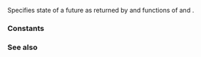 {{cpp/title|future_status}}
{{cpp/thread/navbar}}
{{ddcl | header=future | since=c++11 | 1=
enum class future_status {
    ready,
    timeout,
    deferred
};
}}

Specifies state of a future as returned by {{tt|wait_for}} and {{tt|wait_until}} functions of {{lc|std::future}} and {{lc|std::shared_future}}.

===Constants===
{{dsc begin}}
{{dsc hitem|Name|Explanation}}
{{dsc|{{tt|deferred}}|the shared state contains a deferred function, so the result will be computed only when explicitly requested}}
{{dsc|{{tt|ready}}|the shared state is ready}}
{{dsc|{{tt|timeout}}|the shared state did not become ready before specified timeout duration has passed}}
{{dsc end}}

===See also===
{{dsc begin}}
{{dsc inc | cpp/thread/future/dsc wait_for|future}}
{{dsc inc | cpp/thread/future/dsc wait_for|shared_future}}
{{dsc inc | cpp/thread/future/dsc wait_until|future}}
{{dsc inc | cpp/thread/future/dsc wait_until|shared_future}}
{{dsc end}}

{{langlinks|de|es|fr|it|ja|pt|ru|zh}}